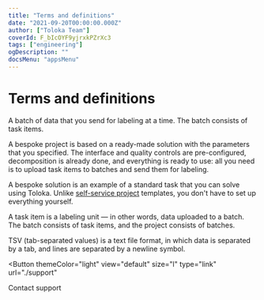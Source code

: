 ```yaml
---
title: "Terms and definitions"
date: "2021-09-20T00:00:00.000Z"
author: ["Toloka Team"]
coverId: F_bIcOYF9yjrxkPZrXc3
tags: ["engineering"]
ogDescription: ""
docsMenu: "appsMenu"
---
```


# Terms and definitions

<Definition title="Batch for labeling">

A batch of data that you send for labeling at a time. The batch consists of task items.

</Definition>

<Definition title="Bespoke project">

A bespoke project is based on a ready-made solution with the parameters that you specified. The interface and quality controls are pre-configured, decomposition is already done, and everything is ready to use: all you need is to upload task items to batches and send them for labeling.

</Definition>

<Definition title="Bespoke solution">

A bespoke solution is an example of a standard task that you can solve using Toloka. Unlike [self-service project](https://toloka.ai/en/docs/guide/concepts/overview#project) templates, you don't have to set up everything yourself.

</Definition>

<Definition title="Task item">

A task item is a labeling unit &mdash; in other words, data uploaded to a batch. The batch consists of task items, and the project consists of batches.

</Definition>

<Definition title="TSV file">

TSV (tab-separated values) is a text file format, in which data is separated by a tab, and lines are separated by a newline symbol.

</Definition>

<Button
  themeColor="light"
  view="default"
  size="l"
  type="link"
  url="./support"
>
  Contact support
</Button>